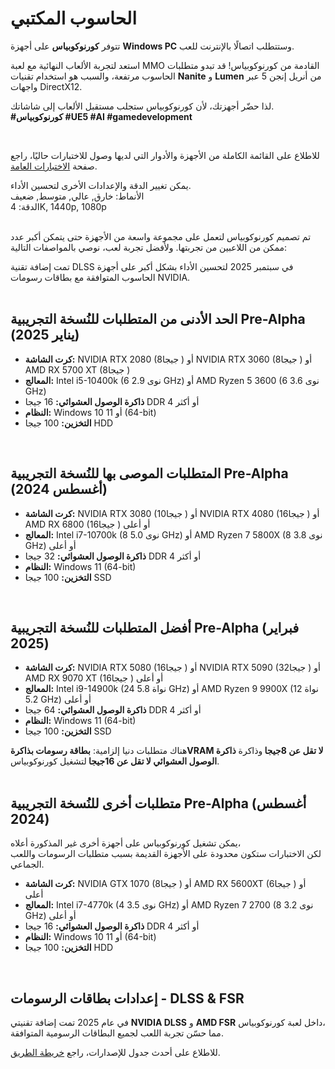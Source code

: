 # الحاسوب المكتبي  

تتوفر **كورنوكوبياس** على أجهزة **Windows PC** وستتطلب اتصالًا بالإنترنت للعب.  

<div className="note-box success transparent">
  استعد لتجربة الألعاب النهائية مع لعبة MMO القادمة من كورنوكوبياس!  
  قد تبدو متطلبات الحاسوب مرتفعة، والسبب هو استخدام تقنيات <b>Nanite</b> و <b>Lumen</b> من أنريل إنجن 5 عبر واجهات DirectX12.  

  لذا حضّر أجهزتك، لأن كورنوكوبياس ستجلب مستقبل الألعاب إلى شاشاتك.  
  <b>#كورنوكوبياس #UE5 #AI #gamedevelopment</b>
</div>  

</br>  

للاطلاع على القائمة الكاملة من الأجهزة والأدوار التي لديها وصول للاختبارات حاليًا، راجع صفحة [الاختبارات العامة](/company/technology/game-devices/pc-desktop/public-testing).  

<div className="note-box">
  يمكن تغيير الدقة والإعدادات الأخرى لتحسين الأداء.  

  <br />  
  الأنماط: خارق, عالي, متوسط, ضعيف  
  <br />  
  الدقة: 4K, 1440p, 1080p  
</div>  

</br>  

تم تصميم كورنوكوبياس لتعمل على مجموعة واسعة من الأجهزة حتى يتمكن أكبر عدد ممكن من اللاعبين من تجربتها. ولأفضل تجربة لعب، نوصي بالمواصفات التالية:  

<div className="note-box success transparent">
  تمت إضافة تقنية DLSS في سبتمبر 2025 لتحسين الأداء بشكل أكبر  
  على أجهزة الحاسوب المتوافقة مع بطاقات رسومات NVIDIA.
</div>  

</br>  

## الحد الأدنى من المتطلبات للنُسخة التجريبية Pre-Alpha (يناير 2025)  

<ul className="list-disc pl-6 space-y-2">
  <li><b>كرت الشاشة:</b> NVIDIA RTX 2080 (8جيجا ) أو NVIDIA RTX 3060 (8جيجا ) أو AMD RX 5700 XT (8جيجا )</li>
  <li><b>المعالج:</b> Intel i5-10400k (6 نوى 2.9 GHz) أو AMD Ryzen 5 3600 (6 نوى 3.6 GHz)</li>
  <li><b>ذاكرة الوصول العشوائي:</b> 16 جيجا  DDR 4 أو أكثر</li>
  <li><b>النظام:</b> Windows 10 أو 11 (64-bit)</li>
  <li><b>التخزين:</b> 100 جيجا  HDD</li>
</ul>  

</br>  

## المتطلبات الموصى بها للنُسخة التجريبية Pre-Alpha (أغسطس 2024)  

<ul className="list-disc pl-6 space-y-2">
  <li><b>كرت الشاشة:</b> NVIDIA RTX 3080 (10جيجا ) أو NVIDIA RTX 4080 (16جيجا ) أو AMD RX 6800 (16جيجا ) أو أعلى</li>
  <li><b>المعالج:</b> Intel i7-10700k (8 نوى 5.0 GHz) أو AMD Ryzen 7 5800X (8 نوى 3.8 GHz) أو أعلى</li>
  <li><b>ذاكرة الوصول العشوائي:</b> 32 جيجا  DDR 4 أو أكثر</li>
  <li><b>النظام:</b> Windows 11 (64-bit)</li>
  <li><b>التخزين:</b> 100 جيجا  SSD</li>
</ul>  

</br>  

## أفضل المتطلبات للنُسخة التجريبية Pre-Alpha (فبراير 2025)  

<ul className="list-disc pl-6 space-y-2">
  <li><b>كرت الشاشة:</b> NVIDIA RTX 5080 (16جيجا ) أو NVIDIA RTX 5090 (32جيجا ) أو AMD RX 9070 XT (16جيجا ) أو أعلى</li>
  <li><b>المعالج:</b> Intel i9-14900k (24 نواة 5.8 GHz) أو AMD Ryzen 9 9900X (12 نواة 5.2 GHz) أو أعلى</li>
  <li><b>ذاكرة الوصول العشوائي:</b> 64 جيجا  DDR 4 أو أكثر</li>
  <li><b>النظام:</b> Windows 11 (64-bit)</li>
  <li><b>التخزين:</b> 100 جيجا  SSD</li>
</ul>  

<div className="note-box danger transparent">
  هناك متطلبات دنيا إلزامية: <b>بطاقة رسومات بذاكرةVRAM لا تقل عن 8جيجا </b>  
  وذاكرة <b>ذاكرة الوصول العشوائي لا تقل عن 16جيجا </b> لتشغيل كورنوكوبياس.
</div>  

</br>  

## متطلبات أخرى للنُسخة التجريبية Pre-Alpha (أغسطس 2024)  

يمكن تشغيل كورنوكوبياس على أجهزة أخرى غير المذكورة أعلاه،  
لكن الاختبارات ستكون محدودة على الأجهزة القديمة بسبب متطلبات الرسومات واللعب الجماعي.  

<ul className="list-disc pl-6 space-y-2">
  <li><b>كرت الشاشة:</b> NVIDIA GTX 1070 (8جيجا ) أو AMD RX 5600XT (6جيجا ) أو أعلى</li>
  <li><b>المعالج:</b> Intel i7-4770k (4 نوى 3.5 GHz) أو AMD Ryzen 7 2700 (8 نوى 3.2 GHz) أو أعلى</li>
  <li><b>ذاكرة الوصول العشوائي:</b> 16 جيجا  DDR 4 أو أكثر</li>
  <li><b>النظام:</b> Windows 10 أو 11 (64-bit)</li>
  <li><b>التخزين:</b> 100 جيجا  HDD</li>
</ul>  

</br>  

## إعدادات بطاقات الرسومات - DLSS & FSR  

في عام 2025 تمت إضافة تقنيتي **NVIDIA DLSS** و **AMD FSR** داخل لعبة كورنوكوبياس،  
مما حسّن تجربة اللعب لجميع البطاقات الرسومية المتوافقة.  

للاطلاع على أحدث جدول للإصدارات، راجع [خريطة الطريق](/game/about-the-game/road-map).  


</br>  

</br>  

</br>  
